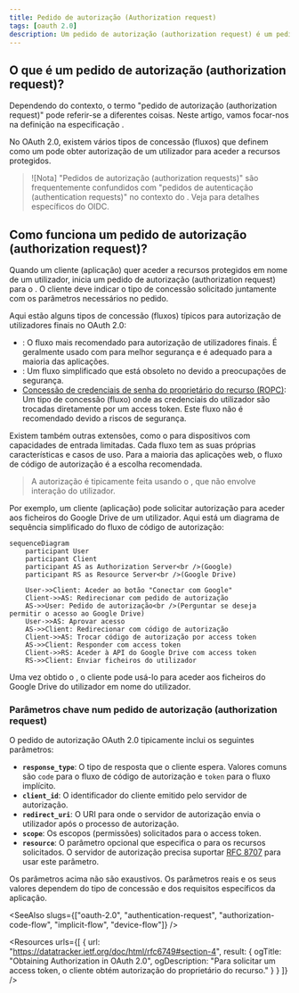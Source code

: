 ```yaml
---
title: Pedido de autorização (Authorization request)
tags: [oauth 2.0]
description: Um pedido de autorização (authorization request) é um pedido OAuth 2.0 para autorizar um cliente a aceder a recursos protegidos em nome de um utilizador. É o primeiro passo dos fluxos de autorização de utilizador no OAuth 2.0.
---
```


## O que é um pedido de autorização (authorization request)?

Dependendo do contexto, o termo "pedido de autorização (authorization request)" pode referir-se a diferentes coisas. Neste artigo, vamos focar-nos na definição na especificação <Ref slug="oauth-2.0" />.

No OAuth 2.0, existem vários tipos de concessão (fluxos) que definem como um <Ref slug="client" /> pode obter autorização de um utilizador para aceder a recursos protegidos.

> ![Nota]
> "Pedidos de autorização (authorization requests)" são frequentemente confundidos com "pedidos de autenticação (authentication requests)" no contexto do <Ref slug="openid-connect" />. Veja <Ref slug="authentication-request" /> para detalhes específicos do OIDC.

## Como funciona um pedido de autorização (authorization request)?

Quando um cliente (aplicação) quer aceder a recursos protegidos em nome de um utilizador, inicia um pedido de autorização (authorization request) para o <Ref slug="authorization-server" />. O cliente deve indicar o tipo de concessão solicitado juntamente com os parâmetros necessários no pedido.

Aqui estão alguns tipos de concessão (fluxos) típicos para autorização de utilizadores finais no OAuth 2.0:

- <Ref slug="authorization-code-flow" />: O fluxo mais recomendado para autorização de utilizadores finais. É geralmente usado com <Ref slug="pkce" /> para melhor segurança e é adequado para a maioria das aplicações.
- <Ref slug="implicit-flow" />: Um fluxo simplificado que está obsoleto no <Ref slug="oauth-2.1" /> devido a preocupações de segurança.
- [Concessão de credenciais de senha do proprietário do recurso (ROPC)](https://datatracker.ietf.org/doc/html/rfc6749#section-4.3): Um tipo de concessão (fluxo) onde as credenciais do utilizador são trocadas diretamente por um access token. Este fluxo não é recomendado devido a riscos de segurança.

Existem também outras extensões, como o <Ref slug="device-flow" /> para dispositivos com capacidades de entrada limitadas. Cada fluxo tem as suas próprias características e casos de uso. Para a maioria das aplicações web, o fluxo de código de autorização é a escolha recomendada.

> A autorização <Ref slug="machine-to-machine" /> é tipicamente feita usando o <Ref slug="client-credentials-flow" />, que não envolve interação do utilizador.

Por exemplo, um cliente (aplicação) pode solicitar autorização para aceder aos ficheiros do Google Drive de um utilizador. Aqui está um diagrama de sequência simplificado do fluxo de código de autorização:

```mermaid
sequenceDiagram
    participant User
    participant Client
    participant AS as Authorization Server<br />(Google)
    participant RS as Resource Server<br />(Google Drive)

    User->>Client: Aceder ao botão "Conectar com Google"
    Client->>AS: Redirecionar com pedido de autorização
    AS->>User: Pedido de autorização<br />(Perguntar se deseja permitir o acesso ao Google Drive)
    User->>AS: Aprovar acesso
    AS->>Client: Redirecionar com código de autorização
    Client->>AS: Trocar código de autorização por access token
    AS->>Client: Responder com access token
    Client->>RS: Aceder à API do Google Drive com access token
    RS->>Client: Enviar ficheiros do utilizador
```

Uma vez obtido o <Ref slug="access-token" />, o cliente pode usá-lo para aceder aos ficheiros do Google Drive do utilizador em nome do utilizador.

### Parâmetros chave num pedido de autorização (authorization request)

O pedido de autorização OAuth 2.0 tipicamente inclui os seguintes parâmetros:

- **`response_type`**: O tipo de resposta que o cliente espera. Valores comuns são `code` para o fluxo de código de autorização e `token` para o fluxo implícito.
- **`client_id`**: O identificador do cliente emitido pelo servidor de autorização.
- **`redirect_uri`**: O URI para onde o servidor de autorização envia o utilizador após o processo de autorização.
- **`scope`**: Os <Ref slug="scope">escopos</Ref> (permissões) solicitados para o access token.
- **`resource`**: O parâmetro opcional que especifica o <Ref slug="resource-indicator" /> para os recursos solicitados. O servidor de autorização precisa suportar [RFC 8707](https://datatracker.ietf.org/doc/html/rfc8707) para usar este parâmetro.

Os parâmetros acima não são exaustivos. Os parâmetros reais e os seus valores dependem do tipo de concessão e dos requisitos específicos da aplicação.

<SeeAlso slugs={["oauth-2.0", "authentication-request", "authorization-code-flow", "implicit-flow", "device-flow"]} />

<Resources
  urls={[
    { url: "https://datatracker.ietf.org/doc/html/rfc6749#section-4", result: {
      ogTitle: "Obtaining Authorization in OAuth 2.0",
      ogDescription: "Para solicitar um access token, o cliente obtém autorização do proprietário do recurso."
    } }
  ]}
/>